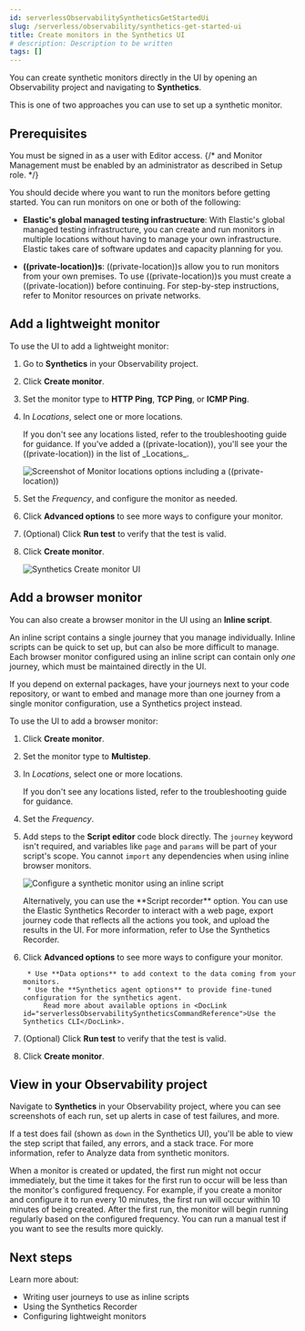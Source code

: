 ```yaml
---
id: serverlessObservabilitySyntheticsGetStartedUi
slug: /serverless/observability/synthetics-get-started-ui
title: Create monitors in the Synthetics UI
# description: Description to be written
tags: []
---
```


<p><DocBadge template="technical preview" /></p>


You can create synthetic monitors directly in the UI by opening an Observability project and navigating to **Synthetics**.

<DocImage url="../images/synthetics-get-started-ui.png" alt="Diagram showing which pieces of software are used to configure monitors, create monitors, and view results when using Synthetics projects." flatImage />

This is one of <DocLink id="serverlessObservabilitySyntheticsGetStarted">two approaches</DocLink> you can use to set up a synthetic monitor.

## Prerequisites

You must be signed in as a user with <DocLink id="serverlessObservabilitySyntheticsFeatureRoles">Editor</DocLink> access.
{/* and Monitor Management must be enabled by an administrator as described in <DocLink id="serverlessObservabilitySyntheticsFeatureRoles">Setup role</DocLink>. */}

<div id="private-locations"></div>

You should decide where you want to run the monitors before getting started.
You can run monitors on one or both of the following:

* **Elastic's global managed testing infrastructure**:
    With Elastic's global managed testing infrastructure, you can create and run monitors in multiple
    locations without having to manage your own infrastructure.
    Elastic takes care of software updates and capacity planning for you.

* **((private-location))s**: ((private-location))s allow you to run monitors from your own premises.
    To use ((private-location))s you must create a ((private-location)) before continuing.
    For step-by-step instructions, refer to <DocLink id="serverlessObservabilitySyntheticsPrivateLocation">Monitor resources on private networks</DocLink>.

<GlobalManagedPaidFor />

## Add a lightweight monitor

To use the UI to add a lightweight monitor:

1. Go to **Synthetics** in your Observability project.
1. Click **Create monitor**.
1. Set the monitor type to **HTTP Ping**, **TCP Ping**, or **ICMP Ping**.
1. In _Locations_, select one or more locations.

    <DocCallOut title="Note">
      If you don't see any locations listed, refer to the
      <DocLink id="serverlessObservabilitySyntheticsTroubleshooting" section="no-locations-are-available">troubleshooting guide</DocLink> for guidance.
    </DocCallOut>

    <DocCallOut title="Note">
      If you've <DocLink id="serverlessObservabilitySyntheticsPrivateLocation">added a ((private-location))</DocLink>,
      you'll see your the ((private-location)) in the list of _Locations_.

      ![Screenshot of Monitor locations options including a ((private-location))](../images/private-locations-monitor-locations.png)
    </DocCallOut>

1. Set the _Frequency_, and configure the monitor as needed.
1. Click **Advanced options** to see more ways to configure your monitor.
1. (Optional) Click **Run test** to verify that the test is valid.
1. Click **Create monitor**.

    ![Synthetics Create monitor UI](../images/synthetics-get-started-ui-lightweight.png)

## Add a browser monitor

You can also create a browser monitor in the UI using an **Inline script**.

An inline script contains a single journey that you manage individually.
Inline scripts can be quick to set up, but can also be more difficult to manage.
Each browser monitor configured using an inline script can contain only _one_ journey,
which must be maintained directly in the UI.

If you depend on external packages, have your journeys next to your code repository,
or want to embed and manage more than one journey from a single monitor configuration,
use a <DocLink id="serverlessObservabilitySyntheticsGetStartedProject">Synthetics project</DocLink> instead.

To use the UI to add a browser monitor:

1. Click **Create monitor**.
1. Set the monitor type to **Multistep**.
1. In _Locations_, select one or more locations.

    <DocCallOut title="Note">
      If you don't see any locations listed, refer to the
      <DocLink id="serverlessObservabilitySyntheticsTroubleshooting" section="no-locations-are-available">troubleshooting guide</DocLink> for guidance.
    </DocCallOut>

1. Set the _Frequency_.
1. Add steps to the **Script editor** code block directly.
    The `journey` keyword isn't required, and variables like `page` and `params` will be part of your script's scope.
    You cannot `import` any dependencies when using inline browser monitors.

    ![Configure a synthetic monitor using an inline script](../images/synthetics-ui-inline-script.png)

    <DocCallOut title="Note">
      Alternatively, you can use the **Script recorder** option.
      You can use the Elastic Synthetics Recorder to interact with a web page, export
      journey code that reflects all the actions you took, and upload the results in the UI.
      For more information, refer to <DocLink id="serverlessObservabilitySyntheticsRecorder">Use the Synthetics Recorder</DocLink>.
    </DocCallOut>

1. Click **Advanced options** to see more ways to configure your monitor.

        * Use **Data options** to add context to the data coming from your monitors.
        * Use the **Synthetics agent options** to provide fine-tuned configuration for the synthetics agent.
            Read more about available options in <DocLink id="serverlessObservabilitySyntheticsCommandReference">Use the Synthetics CLI</DocLink>.

1. (Optional) Click **Run test** to verify that the test is valid.
1. Click **Create monitor**.

## View in your Observability project

Navigate to **Synthetics** in your Observability project, where you can see screenshots of each run,
set up alerts in case of test failures, and more.

If a test does fail (shown as `down` in the Synthetics UI), you'll be able to view the step script that failed,
any errors, and a stack trace.
For more information, refer to <DocLink id="serverlessObservabilitySyntheticsAnalyze" section="browser-monitors">Analyze data from synthetic monitors</DocLink>.

<DocCallOut title="Note">
  When a monitor is created or updated, the first run might not occur immediately, but the time it takes for the first run to occur will be less than the monitor's configured frequency. For example, if you create a monitor and configure it to run every 10 minutes, the first run will occur within 10 minutes of being created. After the first run, the monitor will begin running regularly based on the configured frequency. You can run a manual test if you want to see the results more quickly.
</DocCallOut>

## Next steps

Learn more about:

* <DocLink id="serverlessObservabilitySyntheticsCreateTest">Writing user journeys</DocLink> to use as inline scripts
* Using the <DocLink id="serverlessObservabilitySyntheticsRecorder">Synthetics Recorder</DocLink>
* <DocLink id="serverlessObservabilitySyntheticsLightweight">Configuring lightweight monitors</DocLink>
